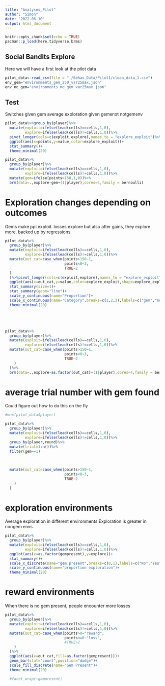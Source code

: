 ```yaml
---
title: "Analyses_Pilot"
author: "Simon"
date: '2022-06-10'
output: html_document
---
```


```r
knitr::opts_chunk$set(echo = TRUE)
pacman::p_load(here,tidyverse,brms)
```

## Social Bandits Explore

Here we will have a first look at the pilot data

```r
pilot_data<-read_csv(file = "./Behav_Data/Pilot1/clean_data_1.csv")
env_gem="environments_gem_250_var25max.json"
env_no_gem="environments_no_gem_var25max.json"

```

## Test

Switches given gem
average exploration given gemenot notgemenv


```r
pilot_data%>%group_by(player)%>%
  mutate(exploit=ifelse(lead(cells)==cells,1,0),
         explore=ifelse(lead(cells)!=cells,1,0))%>%
  pivot_longer(cols=c(exploit,explore),names_to = "explore_exploit")%>%
  ggplot(aes(x=points,y=value,color=explore_exploit))+
  stat_summary()+
  theme_minimal(20)
```
```r
pilot_data%>%
  group_by(player)%>%
  mutate(exploit=ifelse(lead(cells)==cells,1,0),
         explore=ifelse(lead(cells)!=cells,1,0))%>%
  mutate(gem=ifelse(points>150,1,0))%>%
  brm(data=.,explore~gem+(1|player),cores=4,family = bernoulli)

``` 

# Exploration changes depending on outcomes

Gems make ppl exploit. losses explore but also after gains, they explore more. 
backed up by regressions. 
```r
pilot_data%>%
  group_by(player)%>%
  mutate(exploit=ifelse(lead(cells)==cells,1,0),
         explore=ifelse(lead(cells)!=cells,1,0))%>%
  mutate(out_cat=case_when(points>150~1,
                           points<0~3,
                           TRUE~2
  )
  )%>%pivot_longer(cols=c(exploit,explore),names_to = "explore_exploit")%>%
  ggplot(aes(x=out_cat,y=value,color=explore_exploit,shape=explore_exploit))+
  stat_summary(size=1)+
  stat_summary(geom="line")+
  scale_y_continuous(name="Proportion")+
  scale_x_continuous(name="Category",breaks=c(1,2,3),labels=c("gem","no gem","loss"))+
  theme_minimal(20)





pilot_data%>%
  group_by(player)%>%
  mutate(exploit=ifelse(lead(cells)==cells,1,0),
         explore=ifelse(lead(cells)!=cells,1,0))%>%
  mutate(out_cat=case_when(points>150~1,
                           points<0~3,
                           TRUE~2
    )
  )%>%
  brm(data=.,explore~as.factor(out_cat)+(1|player),cores=4,family = bernoulli)
```

# average trial number with gem found
Could figure out how to do this on the fly

```r
#max(pilot_data$player)

pilot_data%>%
  group_by(player)%>%
  mutate(exploit=ifelse(lead(cells)==cells,1,0),
         explore=ifelse(lead(cells)!=cells,1,0))%>%
  group_by(player,round)%>%
  mutate(trial=1:n())%>%
  filter(gem==1) 
  
  
  
  mutate(out_cat=case_when(points>150~1,
                           points<0~3,
                           TRUE~2
    )
  )

```

# exploration environments
Average exploration in different environments
Exploration is greater in nongem envs.

```r
pilot_data%>%
  group_by(player)%>%
  mutate(exploit=ifelse(lead(cells)==cells,1,0),
         explore=ifelse(lead(cells)!=cells,1,0))%>%
  ggplot(aes(x=as.factor(gempresent),y=explore))+
  stat_summary()+
  scale_x_discrete(name="gem present",breaks=c(0,1),labels=c("No","Yes"))+
  scale_y_continuous(name="proportion exploration")+
  theme_minimal(20)


```

# reward environments
When there is no gem present, people encounter more losses

```r
pilot_data%>%
  group_by(player)%>%
  mutate(exploit=ifelse(lead(cells)==cells,1,0),
         explore=ifelse(lead(cells)!=cells,1,0))%>%
  mutate(out_cat=case_when(points>0~"reward",
                           points<=0~"loss",
                           #TRUE>2
    )
  )%>%
  ggplot(aes(x=out_cat,fill=as.factor(gempresent)))+
  geom_bar(stat="count",position="dodge")+
  scale_fill_discrete(name="Gem Present")+
  theme_minimal(20)

  #facet_wrap(~gempresent)
```
